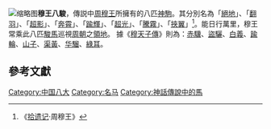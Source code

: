 [[File:八骏图.jpg|缩略图]]'''穆王八駿'''，傳説中[[周穆王|周穆王]]所擁有的八匹[[神駒|神駒]]。其分別名為「[[絕地（馬）|絕地]]」、「[[翻羽|翻羽]]」、「[[超影|超影]]」、「[[奔霄|奔霄]]」、「[[踰輝|踰輝]]」、「[[超光|超光]]」、「[[騰霧|騰霧]]」、「[[挾翼|挾翼]]」<ref>《[[拾遗记|拾遗记]]·周穆王》</ref>。能日行萬里，穆王常乘此八匹[[駿馬|駿馬]]巡視[[周朝|周朝]]之[[領地|領地]]。
據《[[穆天子傳|穆天子傳]]》則為：[[赤驥|赤驥]]、[[盜驪|盜驪]]、[[白義|白義]]、[[踰轮|踰輪]]、[[山子|山子]]、[[渠黃|渠黃]]、[[华骝|华騮]]、[[綠耳|綠耳]]。

== 參考文獻 ==
{{reflist}}

[[Category:中国八大|Category:中国八大]]
[[Category:名马|Category:名马]]
[[Category:神話傳說中的馬|Category:神話傳說中的馬]]